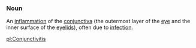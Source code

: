 ===Noun===
An [[inflammation]] of the [[conjunctiva]] (the outermost layer of the [[eye]] and the inner surface of the [[eyelid]]s), often due to [[infection]].

[[pl:Conjunctivitis]]